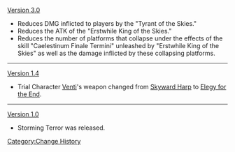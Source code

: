 [[Version 3.0]]
* Reduces DMG inflicted to players by the "Tyrant of the Skies."
* Reduces the ATK of the "Erstwhile King of the Skies."
* Reduces the number of platforms that collapse under the effects of the skill "Caelestinum Finale Termini" unleashed by "Erstwhile King of the Skies" as well as the damage inflicted by these collapsing platforms.
----
[[Version 1.4]]
*Trial Character [[Venti]]'s weapon changed from [[Skyward Harp]] to [[Elegy for the End]].
----
[[Version 1.0]]
*Storming Terror was released.
<noinclude>[[Category:Change History]]</noinclude>